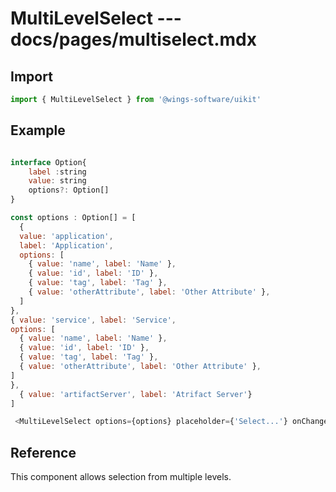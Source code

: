 # MultiLevelSelect --- docs/pages/multiselect.mdx

## Import

```js
import { MultiLevelSelect } from '@wings-software/uikit'
```

## Example

```js

interface Option{
    label :string
    value: string
    options?: Option[]
}

const options : Option[] = [
  { 
  value: 'application', 
  label: 'Application',
  options: [
    { value: 'name', label: 'Name' },
    { value: 'id', label: 'ID' },
    { value: 'tag', label: 'Tag' },
    { value: 'otherAttribute', label: 'Other Attribute' },
  ]
},
{ value: 'service', label: 'Service',
options: [
  { value: 'name', label: 'Name' },
  { value: 'id', label: 'ID' },
  { value: 'tag', label: 'Tag' },
  { value: 'otherAttribute', label: 'Other Attribute' },
]
},
  { value: 'artifactServer', label: 'Atrifact Server'}
]

 <MultiLevelSelect options={options} placeholder={'Select...'} onChange={() => {}}/>

```

## Reference

This component allows selection from multiple levels.